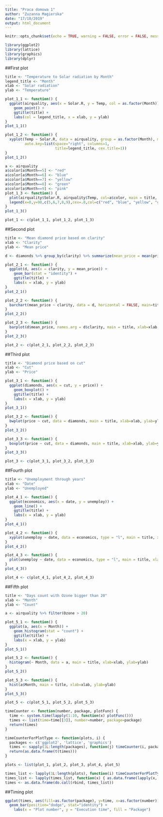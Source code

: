 ```yaml
---
title: "Praca domowa 1"
author: "Zuzanna Magierska"
date: "17/10/2019"
output: html_document
---
```


```r
knitr::opts_chunk$set(echo = TRUE, warning = FALSE, error = FALSE, message = FALSE, results = 'hide')

library(ggplot2)
library(lattice)
library(graphics)
library(dplyr)
```

##First plot
```r
title <- "Temperature to Solar radiation by Month"
legend_title <- "Month"
xlab <- "Solar radiation"
ylab <- "Temperature"

plot_1_1 <- function() {
  ggplot(airquality, aes(x = Solar.R, y = Temp, col = as.factor(Month))) + 
    geom_point() + 
    ggtitle(title) +
    labs(col = legend_title, x = xlab, y = ylab)
}
plot_1_1()

plot_1_2 <- function() {
  xyplot(Temp ~ Solar.R, data = airquality, group = as.factor(Month), main=title, xlab=xlab, ylab=ylab,
         auto.key=list(space="right", columns=1, 
                       title=legend_title, cex.title=1))
}
plot_1_2()

a <- airquality
a$color[a$Month==5] <- "red"
a$color[a$Month==6] <- "blue"
a$color[a$Month==7] <- "yellow"
a$color[a$Month==8] <- "green"
a$color[a$Month==9] <- "pink"
plot_1_3 <- function() {
  plot(airquality$Solar.R, airquality$Temp, col=a$color, main = title, xlab=xlab, ylab=ylab)
  legend(x=0,y=98,c(5,6,7,8,9),cex=.8,col=c("red", "blue", "yellow", "green", "pink"),pch=c(1,2), title=legend_title)
}
plot_1_3()

plot_1 <- c(plot_1_1, plot_1_2, plot_1_3)
```

##Second plot
```r
title <- "Mean diamond price based on clarity"
xlab <- "Clarity"
ylab <- "Mean price"

d <- diamonds %>% group_by(clarity) %>% summarize(mean_price = mean(price, na.rm=TRUE))

plot_2_1 <- function() {
  ggplot(d, aes(x = clarity, y = mean_price)) + 
    geom_bar(stat = "identity") + 
    ggtitle(title) +
    labs(x = xlab, y = ylab)
}
plot_2_1()

plot_2_2 <- function() {
  barchart(mean_price ~ clarity, data = d, horizontal = FALSE, main=title, xlab=xlab, ylab=ylab)
}
plot_2_2()

plot_2_3 <- function() {
  barplot(d$mean_price, names.arg = d$clarity, main = title, xlab=xlab, ylab=ylab)
}
plot_2_3()

plot_2 <- c(plot_2_1, plot_2_2, plot_2_3)
```

##Third plot
```r
title <- "Diamond price based on cut"
xlab <- "Cut"
ylab <- "Price"

plot_3_1 <- function() {
  ggplot(diamonds, aes(x = cut, y = price)) + 
    geom_boxplot() + 
    ggtitle(title) +
    labs(x = xlab, y = ylab)
}
plot_3_1()

plot_3_2 <- function() {
  bwplot(price ~ cut, data = diamonds, main = title, xlab=xlab, ylab=ylab)
}
plot_3_2()

plot_3_3 <- function() {
  boxplot(price ~ cut, data = diamonds, main = title, xlab=xlab, ylab=ylab)
}
plot_3_3()

plot_3 <- c(plot_3_1, plot_3_2, plot_3_3)
```

##Fourth plot
```r
title <- "Unemployment through years"
xlab <- "Date"
ylab <- "Unemployed"

plot_4_1 <- function() {
  ggplot(economics, aes(x = date, y = unemploy)) + 
    geom_line() + 
    ggtitle(title) +
    labs(x = xlab, y = ylab)
}
plot_4_1()

plot_4_2 <- function() {
  xyplot(unemploy ~ date, data = economics, type = "l", main = title, xlab=xlab, ylab=ylab)
}
plot_4_2()

plot_4_3 <- function() {
  plot(unemploy ~ date, data = economics, type = "l", main = title, xlab=xlab, ylab=ylab)
}
plot_4_3()

plot_4 <- c(plot_4_1, plot_4_2, plot_4_3)
```

##Fifth plot
```r
title <- "Days count with Ozone bigger than 20"
xlab <- "Month"
ylab <- "Count"

a <- airquality %>% filter(Ozone > 20)

plot_5_1 <- function() {
  ggplot(a, aes(x = Month)) + 
    geom_histogram(stat = "count") + 
    ggtitle(title) +
    labs(x = xlab, y = ylab)
}
plot_5_1()

plot_5_2 <- function() {
  histogram(~ Month, data = a, main = title, xlab=xlab, ylab=ylab)
}
plot_5_2()

plot_5_3 <- function() {
  hist(a$Month, main = title, xlab=xlab, ylab=ylab)
}
plot_5_3()

plot_5 <- c(plot_5_1, plot_5_2, plot_5_3)
```

```r
timeCounter <- function(number, package, plotFunc) {
  time <- system.time(lapply(1:10, function(x) plotFunc()))
  times <- list(time=time[[3]], number=number, package=package)
  return(times)
}

timeCounterForPlotType <- function(plots, i) {
  packages <- c('ggplot2', 'lattice', 'graphics')
  times <- sapply(1L:length(packages), function(j) timeCounter(i, packages[j], plots[[i]][[j]]))
  return(as.data.frame(t(times)))
}
```

```r
plots <- list(plot_1, plot_2, plot_3, plot_4, plot_5)

times_list <- lapply(1L:length(plots), function(i) timeCounterForPlotType(plots, i))
times_list <- lapply(times_list, function(x) { as.data.frame(lapply(x, unlist)) })
times <- as.data.frame(do.call(rbind, times_list))
```

##Timing plot
```r
ggplot(times, aes(fill=as.factor(package), y=time, x=as.factor(number))) + 
  geom_bar(position="dodge", stat="identity") + 
    labs(x = "Plot number", y = "Execution time", fill = "Package")
```